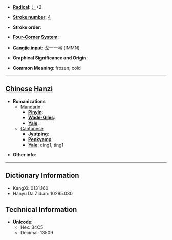 * '''[[Wiktionary:Chinese radical index| Radical]]''': [[Wiktionary:Chinese radical index 冫|冫]]+2

* '''[[Wiktionary:Chinese total strokes index|Stroke number]]''': [[Wiktionary:Chinese total strokes index 4|4]]

* '''Stroke order''': 

* '''[[Wiktionary:Chinese four corner index|Four-Corner System]]''': 

* '''[[Wiktionary:Chinese Cangjie index|Cangjie input]]''': 戈一一弓 (IMMN)

* '''Graphical Significance and Origin''': 

* '''Common Meaning''': frozen; cold

----

== [[Chinese]] [[Hanzi]] ==

* '''Romanizations'''
** [[Mandarin]]:
*** '''[[Pinyin]]''': 
*** '''[[Wade-Giles]]''': 
*** '''[[Yale]]''': 
**[[Cantonese]]
***'''[[Jyutping]]''':
***'''[[Penkyamp]]''': 
***'''[[Yale]]''': ding1, ting1

* '''Other info''': 

----

== Dictionary Information ==

* KangXi: 0131.160
* Hanyu Da Zidian: 10295.030

== Technical Information ==

* '''Unicode''':
** Hex: 34C5
** Decimal: 13509